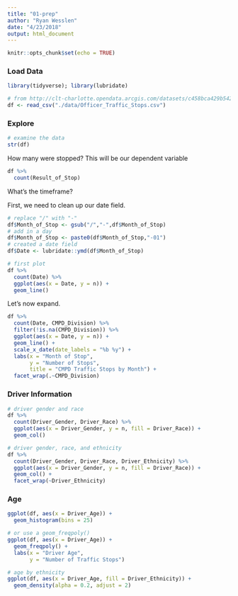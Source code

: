 ```yaml
---
title: "01-prep"
author: "Ryan Wesslen"
date: "4/23/2018"
output: html_document
---
```


```r
knitr::opts_chunk$set(echo = TRUE)
```

### Load Data

```r
library(tidyverse); library(lubridate)

# from http://clt-charlotte.opendata.arcgis.com/datasets/c458bca429b542bbb31130c23510628a_7 (pulled 4/23)
df <- read_csv("./data/Officer_Traffic_Stops.csv")
```

### Explore

```r
# examine the data
str(df)
```

How many were stopped? This will be our dependent variable

```r
df %>% 
  count(Result_of_Stop)
```

What's the timeframe?

First, we need to clean up our date field.

```r
# replace "/" with "-"
df$Month_of_Stop <- gsub("/","-",df$Month_of_Stop)
# add in a day
df$Month_of_Stop <- paste0(df$Month_of_Stop,"-01")
# created a date field
df$Date <- lubridate::ymd(df$Month_of_Stop)
```

```r
# first plot
df %>%
  count(Date) %>%
  ggplot(aes(x = Date, y = n)) +
  geom_line()
```

Let's now expand.

```r
df %>%
  count(Date, CMPD_Division) %>%
  filter(!is.na(CMPD_Division)) %>%
  ggplot(aes(x = Date, y = n)) +
  geom_line() +
  scale_x_date(date_labels = "%b %y") +
  labs(x = "Month of Stop",
       y = "Number of Stops",
       title = "CMPD Traffic Stops by Month") +
  facet_wrap(.~CMPD_Division)
```

### Driver Information

```r
# driver gender and race
df %>%
  count(Driver_Gender, Driver_Race) %>%
  ggplot(aes(x = Driver_Gender, y = n, fill = Driver_Race)) +
  geom_col()

# driver gender, race, and ethnicity
df %>%
  count(Driver_Gender, Driver_Race, Driver_Ethnicity) %>%
  ggplot(aes(x = Driver_Gender, y = n, fill = Driver_Race)) +
  geom_col() +
  facet_wrap(~Driver_Ethnicity)

```

### Age

```r
ggplot(df, aes(x = Driver_Age)) +
  geom_histogram(bins = 25)

# or use a geom_freqpoly()
ggplot(df, aes(x = Driver_Age)) +
  geom_freqpoly() +
  labs(x = "Driver Age",
       y = "Number of Traffic Stops")

# age by ethnicity
ggplot(df, aes(x = Driver_Age, fill = Driver_Ethnicity)) +
  geom_density(alpha = 0.2, adjust = 2)

```

